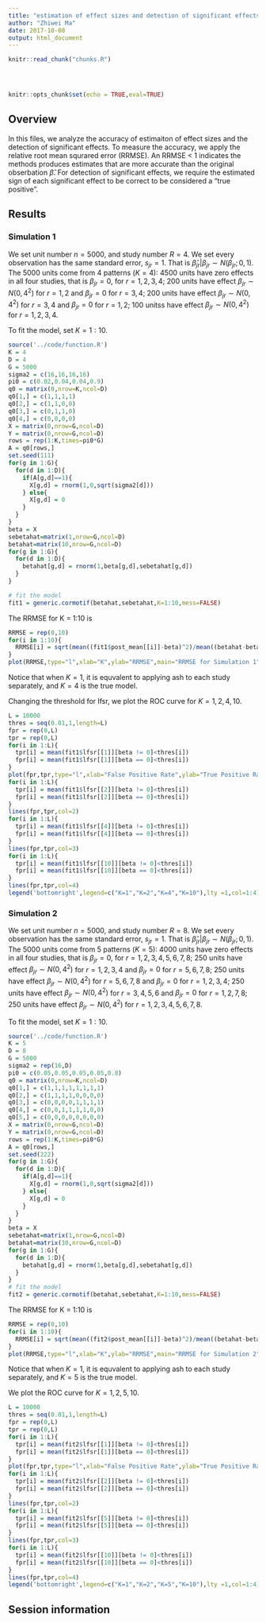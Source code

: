 ```yaml
---
title: "estimation of effect sizes and detection of significant effects"
author: "Zhiwei Ma"
date: 2017-10-08
output: html_document
---
```


<!-- The file analysis/chunks.R contains chunks that define default settings
shared across the workflowr files. -->
```r
knitr::read_chunk("chunks.R")
```

<!-- Update knitr chunk options -->
```r
```

<!-- Insert the date the file was last updated -->
```r
```

<!-- Insert the code version (Git commit SHA1) if Git repository exists and R
 package git2r is installed -->
```r
```

<!-- Add your analysis here -->

```r
knitr::opts_chunk$set(echo = TRUE,eval=TRUE)
```

## Overview 

In this files, we analyze the accuracy of estimaiton of effect sizes and the detection of significant effects. To measure the accuracy, we apply the relative root mean squrared error (RRMSE). An RRMSE < 1 indicates the methods produces estimates that are more accurate than the original obserbation $\hat\beta$. For detection of significant effects, we require the estimated sign of each significant effect to be correct to be considered a "true positive". 

## Results

### Simulation 1

We set unit number $n = 5000$, and study number $R = 4$. We set every observation has the same standard error, $s_{jr}=1$. That is $\hat\beta_{jr}|\beta_{jr}\sim N(\beta_{jr};0,1)$. The 5000 units come from 4 patterns ($K=4$): 4500 units have zero effects in all four studies, that is $\beta_{jr}=0$, for $r = 1,2,3,4$; 200 units have effect $\beta_{jr}\sim N(0,4^2)$ for $r =1, 2$ and $\beta_{jr}=0$ for $r =3, 4$; 200 units have effect $\beta_{jr}\sim N(0,4^2)$ for $r =3, 4$ and $\beta_{jr}=0$ for $r = 1, 2$; 100 unitss have effect $\beta_{jr}\sim N(0,4^2)$ for $r =1, 2,3,4$. 

To fit the model, set $K = 1:10$.

```r
source('../code/function.R')
K = 4
D = 4
G = 5000
sigma2 = c(16,16,16,16)
pi0 = c(0.02,0.04,0.04,0.9)
q0 = matrix(0,nrow=K,ncol=D)
q0[1,] = c(1,1,1,1)
q0[2,] = c(1,1,0,0)
q0[3,] = c(0,1,1,0)
q0[4,] = c(0,0,0,0)
X = matrix(0,nrow=G,ncol=D)
Y = matrix(0,nrow=G,ncol=D)
rows = rep(1:K,times=pi0*G)
A = q0[rows,]
set.seed(111)
for(g in 1:G){
  for(d in 1:D){
    if(A[g,d]==1){
      X[g,d] = rnorm(1,0,sqrt(sigma2[d]))
    } else{
      X[g,d] = 0
    }
  }
}
beta = X
sebetahat=matrix(1,nrow=G,ncol=D)
betahat=matrix(10,nrow=G,ncol=D)
for(g in 1:G){
  for(d in 1:D){
    betahat[g,d] = rnorm(1,beta[g,d],sebetahat[g,d])
  }
}

# fit the model
fit1 = generic.cormotif(betahat,sebetahat,K=1:10,mess=FALSE)
```

The RRMSE for K = 1:10 is 

```r
RRMSE = rep(0,10)
for(i in 1:10){
  RRMSE[i] = sqrt(mean((fit1$post_mean[[i]]-beta)^2)/mean((betahat-beta)^2))
}
plot(RRMSE,type="l",xlab="K",ylab="RRMSE",main="RRMSE for Simulation 1")
```

Notice that when $K=1$, it is equvalent to applying ash to each study separately, and $K = 4$ is the true model. 

Changing the threshold for lfsr, we plot the ROC curve for $K=1,2,4,10$. 

```r
L = 10000
thres = seq(0.01,1,length=L)
fpr = rep(0,L)
tpr = rep(0,L)
for(i in 1:L){
  tpr[i] = mean(fit1$lfsr[[1]][beta != 0]<thres[i])
  fpr[i] = mean(fit1$lfsr[[1]][beta == 0]<thres[i])
}
plot(fpr,tpr,type="l",xlab="False Positive Rate",ylab="True Positive Rate",main ="ROC curve for Simulation 1",col=1)
for(i in 1:L){
  tpr[i] = mean(fit1$lfsr[[2]][beta != 0]<thres[i])
  fpr[i] = mean(fit1$lfsr[[2]][beta == 0]<thres[i])
}
lines(fpr,tpr,col=2)
for(i in 1:L){
  tpr[i] = mean(fit1$lfsr[[4]][beta != 0]<thres[i])
  fpr[i] = mean(fit1$lfsr[[4]][beta == 0]<thres[i])
}
lines(fpr,tpr,col=3)
for(i in 1:L){
  tpr[i] = mean(fit1$lfsr[[10]][beta != 0]<thres[i])
  fpr[i] = mean(fit1$lfsr[[10]][beta == 0]<thres[i])
}
lines(fpr,tpr,col=4)
legend('bottomright',legend=c("K=1","K=2","K=4","K=10"),lty =1,col=1:4)
```

### Simulation 2

We set unit number $n = 5000$, and study number $R = 8$. We set every observation has the same standard error, $s_{jr}=1$. That is $\hat\beta_{jr}|\beta_{jr}\sim N(\beta_{jr};0,1)$. The 5000 units come from 5 patterns ($K=5$): 4000 units have zero effects in all four studies, that is $\beta_{jr}=0$, for $r = 1,2,3,4,5,6,7,8$; 250 units have effect $\beta_{jr}\sim N(0,4^2)$ for $r =1,2,3,4$ and $\beta_{jr}=0$ for $r =5, 6,7,8$; 250 units have effect $\beta_{jr}\sim N(0,4^2)$ for $r =5, 6,7,8$ and $\beta_{jr}=0$ for $r = 1,2,3,4$; 250 units have effect $\beta_{jr}\sim N(0,4^2)$ for $r =3,4,5,6$ and $\beta_{jr}=0$ for $r = 1,2,7,8$; 250 units have effect $\beta_{jr}\sim N(0,4^2)$ for $r =1,2,3,4,5,6,7,8$. 

To fit the model, set $K = 1:10$.

```r
source('../code/function.R')
K = 5
D = 8
G = 5000
sigma2 = rep(16,D)
pi0 = c(0.05,0.05,0.05,0.05,0.8)
q0 = matrix(0,nrow=K,ncol=D)
q0[1,] = c(1,1,1,1,1,1,1,1)
q0[2,] = c(1,1,1,1,0,0,0,0)
q0[3,] = c(0,0,0,0,1,1,1,1)
q0[4,] = c(0,0,1,1,1,1,0,0)
q0[5,] = c(0,0,0,0,0,0,0,0)
X = matrix(0,nrow=G,ncol=D)
Y = matrix(0,nrow=G,ncol=D)
rows = rep(1:K,times=pi0*G)
A = q0[rows,]
set.seed(222)
for(g in 1:G){
  for(d in 1:D){
    if(A[g,d]==1){
      X[g,d] = rnorm(1,0,sqrt(sigma2[d]))
    } else{
      X[g,d] = 0
    }
  }
}
beta = X
sebetahat=matrix(1,nrow=G,ncol=D)
betahat=matrix(10,nrow=G,ncol=D)
for(g in 1:G){
  for(d in 1:D){
    betahat[g,d] = rnorm(1,beta[g,d],sebetahat[g,d])
  }
}
# fit the model
fit2 = generic.cormotif(betahat,sebetahat,K=1:10,mess=FALSE)
```

The RRMSE for K = 1:10 is 

```r
RRMSE = rep(0,10)
for(i in 1:10){
  RRMSE[i] = sqrt(mean((fit2$post_mean[[i]]-beta)^2)/mean((betahat-beta)^2))
}
plot(RRMSE,type="l",xlab="K",ylab="RRMSE",main="RRMSE for Simulation 2")
```

Notice that when $K=1$, it is equvalent to applying ash to each study separately, and $K=5$ is the true model. 

We plot the ROC curve for $K=1,2,5,10$. 

```r
L = 10000
thres = seq(0.01,1,length=L)
fpr = rep(0,L)
tpr = rep(0,L)
for(i in 1:L){
  tpr[i] = mean(fit2$lfsr[[1]][beta != 0]<thres[i])
  fpr[i] = mean(fit2$lfsr[[1]][beta == 0]<thres[i])
}
plot(fpr,tpr,type="l",xlab="False Positive Rate",ylab="True Positive Rate",main="ROC curve for Simulation 2",col=1)
for(i in 1:L){
  tpr[i] = mean(fit2$lfsr[[2]][beta != 0]<thres[i])
  fpr[i] = mean(fit2$lfsr[[2]][beta == 0]<thres[i])
}
lines(fpr,tpr,col=2)
for(i in 1:L){
  tpr[i] = mean(fit2$lfsr[[5]][beta != 0]<thres[i])
  fpr[i] = mean(fit2$lfsr[[5]][beta == 0]<thres[i])
}
lines(fpr,tpr,col=3)
for(i in 1:L){
  tpr[i] = mean(fit2$lfsr[[10]][beta != 0]<thres[i])
  fpr[i] = mean(fit2$lfsr[[10]][beta == 0]<thres[i])
}
lines(fpr,tpr,col=4)
legend('bottomright',legend=c("K=1","K=2","K=5","K=10"),lty =1,col=1:4)
```

## Session information

<!-- Insert the session information into the document -->
```r
```
